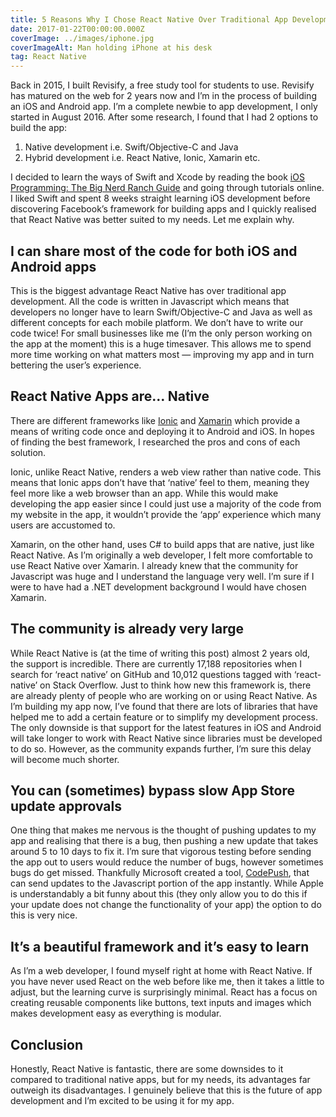 ```yaml
---
title: 5 Reasons Why I Chose React Native Over Traditional App Development
date: 2017-01-22T00:00:00.000Z
coverImage: ../images/iphone.jpg
coverImageAlt: Man holding iPhone at his desk
tag: React Native
---
```


Back in 2015, I built Revisify, a free study tool for students to use. Revisify has matured on the web for 2 years now and I’m in the process of building an iOS and Android app. I’m a complete newbie to app development, I only started in August 2016. After some research, I found that I had 2 options to build the app:

1.  Native development i.e. Swift/Objective-C and Java
2.  Hybrid development i.e. React Native, Ionic, Xamarin etc.

I decided to learn the ways of Swift and Xcode by reading the book [iOS Programming: The Big Nerd Ranch Guide](http://amzn.eu/1SjzQhK) and going through tutorials online. I liked Swift and spent 8 weeks straight learning iOS development before discovering Facebook’s framework for building apps and I quickly realised that React Native was better suited to my needs. Let me explain why.

## I can share most of the code for both iOS and Android apps

This is the biggest advantage React Native has over traditional app development. All the code is written in Javascript which means that developers no longer have to learn Swift/Objective-C and Java as well as different concepts for each mobile platform. We don’t have to write our code twice! For small businesses like me (I’m the only person working on the app at the moment) this is a huge timesaver. This allows me to spend more time working on what matters most — improving my app and in turn bettering the user’s experience.

## React Native Apps are… Native

There are different frameworks like [Ionic](https://www.ionicframwork.com) and [Xamarin](https://ionicframework.com) which provide a means of writing code once and deploying it to Android and iOS. In hopes of finding the best framework, I researched the pros and cons of each solution.

Ionic, unlike React Native, renders a web view rather than native code. This means that Ionic apps don’t have that ‘native’ feel to them, meaning they feel more like a web browser than an app. While this would make developing the app easier since I could just use a majority of the code from my website in the app, it wouldn’t provide the ‘app’ experience which many users are accustomed to.

Xamarin, on the other hand, uses C# to build apps that are native, just like React Native. As I’m originally a web developer, I felt more comfortable to use React Native over Xamarin. I already knew that the community for Javascript was huge and I understand the language very well. I’m sure if I were to have had a .NET development background I would have chosen Xamarin.

## The community is already very large

While React Native is (at the time of writing this post) almost 2 years old, the support is incredible. There are currently 17,188 repositories when I search for ‘react native’ on GitHub and 10,012 questions tagged with ‘react-native’ on Stack Overflow. Just to think how new this framework is, there are already plenty of people who are working on or using React Native. As I’m building my app now, I’ve found that there are lots of libraries that have helped me to add a certain feature or to simplify my development process. The only downside is that support for the latest features in iOS and Android will take longer to work with React Native since libraries must be developed to do so. However, as the community expands further, I’m sure this delay will become much shorter.

## You can (sometimes) bypass slow App Store update approvals

One thing that makes me nervous is the thought of pushing updates to my app and realising that there is a bug, then pushing a new update that takes around 5 to 10 days to fix it. I’m sure that vigorous testing before sending the app out to users would reduce the number of bugs, however sometimes bugs do get missed. Thankfully Microsoft created a tool, [CodePush](https://microsoft.github.io/code-push/), that can send updates to the Javascript portion of the app instantly. While Apple is understandably a bit funny about this (they only allow you to do this if your update does not change the functionality of your app) the option to do this is very nice.

## It’s a beautiful framework and it’s easy to learn

As I’m a web developer, I found myself right at home with React Native. If you have never used React on the web before like me, then it takes a little to adjust, but the learning curve is surprisingly minimal. React has a focus on creating reusable components like buttons, text inputs and images which makes development easy as everything is modular.

## Conclusion

Honestly, React Native is fantastic, there are some downsides to it compared to traditional native apps, but for my needs, its advantages far outweigh its disadvantages. I genuinely believe that this is the future of app development and I’m excited to be using it for my app.
